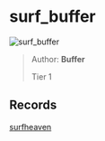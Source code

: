 
# surf_buffer

![surf_buffer](https://raw.githubusercontent.com/Sayt123/SurfMapPics/Maps-and-bonuses/csgo/surf_buffer.jpg)

> Author: **Buffer**
>
> Tier 1

## Records

[surfheaven](https://surfheaven.eu/map/surf_buffer)
